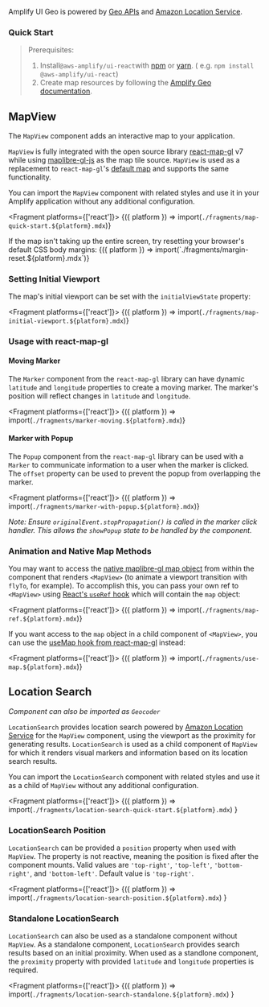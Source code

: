 
Amplify UI Geo is powered by
[Geo APIs](https://docs.amplify.aws/lib/geo/getting-started/q/platform/js/) and
[Amazon Location Service](https://aws.amazon.com/location/).

### Quick Start

> Prerequisites:
>
> 1. Install`@aws-amplify/ui-react`with [npm](https://www.npmjs.com/) or [yarn](https://yarnpkg.com/). ( e.g. `npm install @aws-amplify/ui-react`)
> 2. Create map resources by following the [Amplify Geo documentation](https://docs.amplify.aws/lib/geo/getting-started/q/platform/js/).

## MapView

The `MapView` component adds an interactive map to your application.

`MapView` is fully integrated with the open source library [react-map-gl](https://visgl.github.io/react-map-gl/) v7
while using [maplibre-gl-js](https://maplibre.org/maplibre-gl-js-docs/api/) as the map tile source. `MapView` is
used as a replacement to `react-map-gl`'s [default map](https://visgl.github.io/react-map-gl/docs/api-reference/map)
and supports the same functionality.

You can import the `MapView` component with related styles and use it in your Amplify application without any
additional configuration.

<Fragment platforms={['react']}>
  {({ platform }) => import(`./fragments/map-quick-start.${platform}.mdx`)}
</Fragment>

<Alert role="none" variation="info">
  If the map isn't taking up the entire screen, try resetting your browser's
  default CSS body margins:
  <Fragment platforms={['react']}>
    {({ platform }) => import(`./fragments/margin-reset.${platform}.mdx`)}
  </Fragment>
</Alert>

### Setting Initial Viewport

The map's initial viewport can be set with the `initialViewState` property:

<Fragment platforms={['react']}>
  {({ platform }) => import(`./fragments/map-initial-viewport.${platform}.mdx`)}
</Fragment>

### Usage with react-map-gl

#### Moving Marker

The `Marker` component from the `react-map-gl` library can have dynamic `latitude` and `longitude` properties to create
a moving marker. The marker's position will reflect changes in `latitude` and `longitude`.

<Fragment platforms={['react']}>
  {({ platform }) => import(`./fragments/marker-moving.${platform}.mdx`)}
</Fragment>

#### Marker with Popup

The `Popup` component from the `react-map-gl` library can be used with a `Marker` to communicate information to a user
when the marker is clicked. The `offset` property can be used to prevent the popup from overlapping the marker.

<Fragment platforms={['react']}>
  {({ platform }) => import(`./fragments/marker-with-popup.${platform}.mdx`)}
</Fragment>

_Note: Ensure `originalEvent.stopPropagation()` is called in the marker click handler. This allows the `showPopup`
state to be handled by the component._

### Animation and Native Map Methods

You may want to access the [native maplibre-gl map object](https://maplibre.org/maplibre-gl-js-docs/api/map/) from within the component that renders `<MapView>` (to animate a viewport transition with `flyTo`, for example). To accomplish this, you can pass your own ref to `<MapView>` using [React's `useRef` hook](https://reactjs.org/docs/hooks-reference.html#useref) which will contain the `map` object:

<Fragment platforms={['react']}>
  {({ platform }) => import(`./fragments/map-ref.${platform}.mdx`)}
</Fragment>

If you want access to the `map` object in a child component of `<MapView>`, you can use the [useMap hook from react-map-gl](https://visgl.github.io/react-map-gl/docs/api-reference/use-map) instead:

<Fragment platforms={['react']}>
  {({ platform }) => import(`./fragments/use-map.${platform}.mdx`)}
</Fragment>

## Location Search

_Component can also be imported as `Geocoder`_

`LocationSearch` provides location search powered by [Amazon Location Service](https://aws.amazon.com/location/) for the
`MapView` component, using the viewport as the proximity for generating results. `LocationSearch` is used as a child
component of `MapView` for which it renders visual markers and information based on its location search results.

You can import the `LocationSearch` component with related styles and use it as a child of `MapView` without any
additional configuration.

<Fragment platforms={['react']}>
  {({ platform }) =>
    import(`./fragments/location-search-quick-start.${platform}.mdx`)
  }
</Fragment>

### LocationSearch Position

`LocationSearch` can be provided a `position` property when used with `MapView`. The property is not reactive, meaning the
position is fixed after the component mounts. Valid values are `'top-right'`, `'top-left'`, `'bottom-right'`, and
`'bottom-left'`. Default value is `'top-right'`.

<Fragment platforms={['react']}>
  {({ platform }) =>
    import(`./fragments/location-search-position.${platform}.mdx`)
  }
</Fragment>

### Standalone LocationSearch

`LocationSearch` can also be used as a standalone component without `MapView`. As a standalone component, `LocationSearch`
provides search results based on an initial proximity. When used as a standlone component, the `proximity` property
with provided `latitude` and `longitude` properties is required.

<Fragment platforms={['react']}>
  {({ platform }) =>
    import(`./fragments/location-search-standalone.${platform}.mdx`)
  }
</Fragment>
